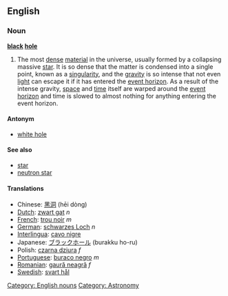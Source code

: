 {{Wikipedia}}

==English==
===Noun===

'''[[black]] [[hole]]'''

#The most [[dense]] [[material]] in the universe, usually formed by a collapsing massive [[star]].  It is so dense that the matter is condensed into a single point, known as a [[singularity]], and the [[gravity]] is so intense that not even [[light]] can escape it if it has entered the [[event horizon]].  As a result of the intense gravity, [[space]] and [[time]] itself are warped around the [[event horizon]] and time is slowed to almost nothing for anything entering the event horizon.

====Antonym====
*[[white hole]]

====See also====
*[[star]]
*[[neutron star]]

====Translations====
*Chinese: [[黑洞]] (hēi dòng)
*[[Dutch]]: [[zwart gat]] ''n''
*[[French]]: [[trou noir]] ''m''
*[[German]]: [[schwarzes Loch]] ''n''
*[[Interlingua]]: [[cavo nigre]]
*Japanese: [[ブラックホール]] (burakku ho-ru)
*Polish: [[czarna dziura]] ''f''
*[[Portuguese]]: [[buraco negro]] ''m''
*[[Romanian]]: [[gaură neagră]] ''f''
*[[Swedish]]: [[svart hål]]

[[Category: English nouns]]
[[Category: Astronomy]]